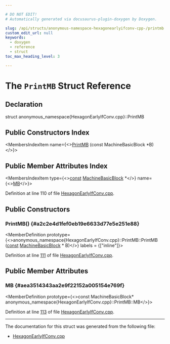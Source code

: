 ```yaml
---

# DO NOT EDIT!
# Automatically generated via docusaurus-plugin-doxygen by Doxygen.

slug: /api/structs/anonymous-namespace-hexagonearlyifconv-cpp-/printmb
custom_edit_url: null
keywords:
  - doxygen
  - reference
  - struct
toc_max_heading_level: 3

---
```





# The `PrintMB` Struct Reference

<DoxygenPage pluginConfig={pluginConfig}>



## Declaration

<CodeBlock>struct anonymous_namespace{HexagonEarlyIfConv.cpp}::PrintMB</CodeBlock>

## Public Constructors Index

<MembersIndex>

<MembersIndexItem
  name={<><a href="#a2c2e4d1fef0eb19e6633d77e5e251e88">PrintMB</a> (const MachineBasicBlock &#42;B)</>}>
</MembersIndexItem>

</MembersIndex>

## Public Member Attributes Index

<MembersIndex>

<MembersIndexItem
  type={<><a href="/docs/api/files/lib/lib/target/lib/target/aarch64/aarch64promoteconstant-cpp/#a90f8350fecae261c25be85d38b451bff">const</a> <a href="/docs/api/classes/llvm/machinebasicblock">MachineBasicBlock</a> &#42;</>}
  name={<><a href="#aea3514343aa2e9f22152a005154e769f">MB</a></>}>
</MembersIndexItem>

</MembersIndex>


Definition at line 110 of file <a href="/docs/api/files/lib/lib/target/lib/target/hexagon/hexagonearlyifconv-cpp">HexagonEarlyIfConv.cpp</a>.

<SectionDefinition>

## Public Constructors

### PrintMB() {#a2c2e4d1fef0eb19e6633d77e5e251e88}

<MemberDefinition
  prototype={<>anonymous&#95;namespace&#123;HexagonEarlyIfConv.cpp&#125;::PrintMB::PrintMB (<a href="/docs/api/files/lib/lib/target/lib/target/aarch64/aarch64promoteconstant-cpp/#a90f8350fecae261c25be85d38b451bff">const</a> <a href="/docs/api/classes/llvm/machinebasicblock">MachineBasicBlock</a> &#42; B)</>}
  labels = {["inline"]}>

Definition at line <a href="/docs/api/files/lib/lib/target/lib/target/hexagon/hexagonearlyifconv-cpp/#l00111">111</a> of file <a href="/docs/api/files/lib/lib/target/lib/target/hexagon/hexagonearlyifconv-cpp">HexagonEarlyIfConv.cpp</a>.
</MemberDefinition>

</SectionDefinition>

<SectionDefinition>

## Public Member Attributes

### MB {#aea3514343aa2e9f22152a005154e769f}

<MemberDefinition
  prototype={<>const MachineBasicBlock&#42; anonymous&#95;namespace&#123;HexagonEarlyIfConv.cpp&#125;::PrintMB::MB</>}>

Definition at line <a href="/docs/api/files/lib/lib/target/lib/target/hexagon/hexagonearlyifconv-cpp/#l00113">113</a> of file <a href="/docs/api/files/lib/lib/target/lib/target/hexagon/hexagonearlyifconv-cpp">HexagonEarlyIfConv.cpp</a>.
</MemberDefinition>

</SectionDefinition>

<hr/>

The documentation for this struct was generated from the following file:

<ul>
<li><a href="/docs/api/files/lib/lib/target/lib/target/hexagon/hexagonearlyifconv-cpp">HexagonEarlyIfConv.cpp</a></li>
</ul>

</DoxygenPage>
